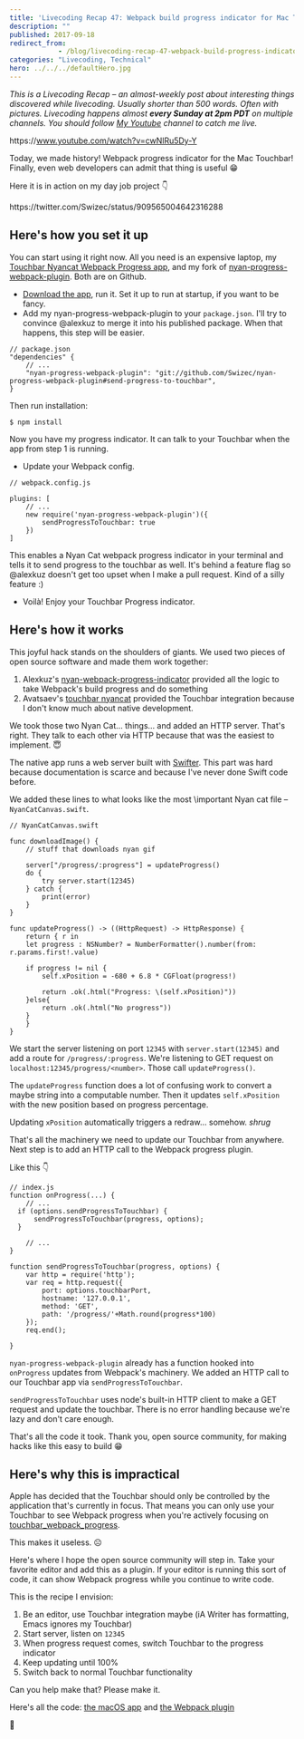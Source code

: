 ```yaml
---
title: 'Livecoding Recap 47: Webpack build progress indicator for Mac Touchbar'
description: ""
published: 2017-09-18
redirect_from: 
            - /blog/livecoding-recap-47-webpack-build-progress-indicator-mac-touchbar/swizec/7808
categories: "Livecoding, Technical"
hero: ../../../defaultHero.jpg
---
```

_This is a Livecoding Recap – an almost-weekly post about interesting things discovered while livecoding. Usually shorter than 500 words. Often with pictures. Livecoding happens almost **every Sunday at 2pm PDT** on multiple channels. You should follow [My Youtube](https://www.youtube.com/TheSwizec) channel to catch me live._



https&#x3A;//www.youtube.com/watch?v=cwNlRu5Dy-Y



Today, we made history! Webpack progress indicator for the Mac Touchbar! Finally, even web developers can admit that thing is useful 😁



Here it is in action on my day job project 👇



https&#x3A;//twitter.com/Swizec/status/909565004642316288



## Here's how you set it up



You can start using it right now. All you need is an expensive laptop, my [Touchbar Nyancat Webpack Progress app](https://github.com/Swizec/touchbar_webpack_progress), and my fork of [nyan-progress-webpack-plugin](https://github.com/Swizec/nyan-progress-webpack-plugin/tree/send-progress-to-touchbar). Both are on Github.



- [Download the app](https://github.com/Swizec/touchbar_webpack_progress), run it. Set it up to run at startup, if you want to be fancy.
- Add my nyan-progress-webpack-plugin to your `package.json`. I'll try to convince @alexkuz to merge it into his published package. When that happens, this step will be easier.



```
// package.json
"dependencies" {
    // ...
    "nyan-progress-webpack-plugin": "git://github.com/Swizec/nyan-progress-webpack-plugin#send-progress-to-touchbar",
}
```



Then run installation:



```
$ npm install
```



Now you have my progress indicator. It can talk to your Touchbar when the app from step 1 is running.



- Update your Webpack config.



```
// webpack.config.js

plugins: [
    // ...
    new require('nyan-progress-webpack-plugin')({
        sendProgressToTouchbar: true
    })
]
```



This enables a Nyan Cat webpack progress indicator in your terminal and tells it to send progress to the touchbar as well. It's behind a feature flag so @alexkuz doesn't get too upset when I make a pull request. Kind of a silly feature :)



- Voilà! Enjoy your Touchbar Progress indicator.



## Here's how it works



This joyful hack stands on the shoulders of giants. We used two pieces of open source software and made them work together:



1. Alexkuz's [nyan-webpack-progress-indicator](https://github.com/alexkuz/nyan-progress-webpack-plugin) provided all the logic to take Webpack's build progress and do something
2. Avatsaev's [touchbar nyancat](https://github.com/avatsaev/touchbar_nyancat) provided the Touchbar integration because I don't know much about native development.



We took those two Nyan Cat… things… and added an HTTP server. That's right. They talk to each other via HTTP because that was the easiest to implement. 😇



The native app runs a web server built with [Swifter](https://github.com/httpswift/swifter). This part was hard because documentation is scarce and because I've never done Swift code before.



We added these lines to what looks like the most \\important Nyan cat file – `NyanCatCanvas.swift`.



```
// NyanCatCanvas.swift

func downloadImage() {
    // stuff that downloads nyan gif

    server["/progress/:progress"] = updateProgress()
    do {
        try server.start(12345)
    } catch {
        print(error)
    }
}

func updateProgress() -> ((HttpRequest) -> HttpResponse) {
    return { r in
    let progress : NSNumber? = NumberFormatter().number(from: r.params.first!.value)

    if progress != nil {
        self.xPosition = -680 + 6.8 * CGFloat(progress!)

        return .ok(.html("Progress: \(self.xPosition)"))
    }else{
        return .ok(.html("No progress"))
    }
    }
}
```



We start the server listening on port `12345` with `server.start(12345)` and add a route for `/progress/:progress`. We're listening to GET request on `localhost:12345/progress/<number>`. Those call `updateProgress()`.



The `updateProgress` function does a lot of confusing work to convert a maybe string into a computable number. Then it updates `self.xPosition` with the new position based on progress percentage.



Updating `xPosition` automatically triggers a redraw… somehow. _shrug_



That's all the machinery we need to update our Touchbar from anywhere. Next step is to add an HTTP call to the Webpack progress plugin.



Like this 👇



```
// index.js
function onProgress(...) {
    // ...
  if (options.sendProgressToTouchbar) {
      sendProgressToTouchbar(progress, options);
  }
 
    // ...
}

function sendProgressToTouchbar(progress, options) {
    var http = require('http');
    var req = http.request({
        port: options.touchbarPort,
        hostname: '127.0.0.1',
        method: 'GET',
        path: '/progress/'+Math.round(progress*100)
    });
    req.end();

}
```



`nyan-progress-webpack-plugin` already has a function hooked into `onProgress` updates from Webpack's machinery. We added an HTTP call to our Touchbar app via `sendProgressToTouchbar`.



`sendProgressToTouchbar` uses node's built-in HTTP client to make a GET request and update the touchbar. There is no error handling because we're lazy and don't care enough.



That's all the code it took. Thank you, open source community, for making hacks like this easy to build 😁



## Here's why this is impractical



Apple has decided that the Touchbar should only be controlled by the application that's currently in focus. That means you can only use your Touchbar to see Webpack progress when you're actively focusing on [touchbar_webpack_progress](https://github.com/Swizec/touchbar_webpack_progress).



This makes it useless. ☹️



Here's where I hope the open source community will step in. Take your favorite editor and add this as a plugin. If your editor is running this sort of code, it can show Webpack progress while you continue to write code.



This is the recipe I envision:



1. Be an editor, use Touchbar integration maybe (iA Writer has formatting, Emacs ignores my Touchbar)
2. Start server, listen on `12345`
3. When progress request comes, switch Touchbar to the progress indicator
4. Keep updating until 100%
5. Switch back to normal Touchbar functionality



Can you help make that? Please make it.



Here's all the code: [the macOS app](https://github.com/Swizec/touchbar_webpack_progress) and [the Webpack plugin](https://github.com/Swizec/nyan-progress-webpack-plugin/tree/send-progress-to-touchbar)



🤘
